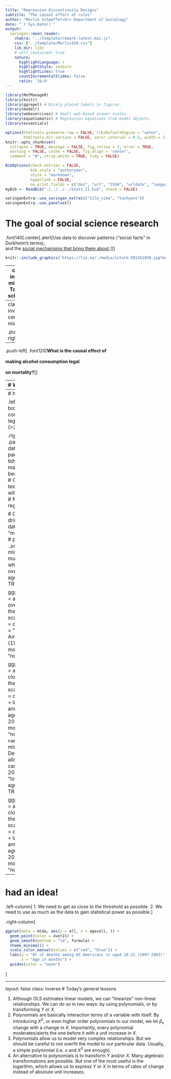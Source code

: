 ```yaml
---
title: "Regression Discontinuity Designs"
subtitle: "The causal effect of rules"
author: "Merlin Schaeffer<br> Department of Sociology"
date: "`r Sys.Date()`"
output: 
  xaringan::moon_reader:
    chakra: "../template/remark-latest.min.js"
    css: ["../template/Merlin169.css"]
    lib_dir: libs
    # self_contained: true
    nature:
      highlightLanguage: r
      highlightStyle: zenburn
      highlightLines: true
      countIncrementalSlides: false
      ratio: '16:9'
---
```

```r
library(RefManageR)
library(knitr)
library(ggrepel) # Nicely placed labels in figures.
library(modelr)
library(webexercises) # Small web-based answer scales.
library(equatiomatic) # Regression equations from model objects.
library(essentials)

options(htmltools.preserve.raw = FALSE, tikzDefaultEngine = "xetex",
        htmltools.dir.version = FALSE, servr.interval = 0.5, width = 115, digits = 3)
knitr::opts_chunk$set(
  collapse = TRUE, message = FALSE, fig.retina = 3, error = TRUE,
  warning = FALSE, cache = FALSE, fig.align = 'center',
  comment = "#", strip.white = TRUE, tidy = FALSE)

BibOptions(check.entries = FALSE, 
           bib.style = "authoryear", 
           style = "markdown",
           hyperlink = FALSE,
           no.print.fields = c("doi", "url", "ISSN", "urldate", "language", "note", "isbn", "volume"))
myBib <- ReadBib("./../../../Stats_II.bib", check = FALSE)

xaringanExtra::use_xaringan_extra(c("tile_view", "tachyons"))
xaringanExtra::use_panelset()
```
# The goal of social science research

.font140[.center[.alert[Use data to discover patterns ("social facts" in Durkheim's terms), <br> and the <ins>social mechanisms that bring them about</ins>.]]]

```r
knitr::include_graphics('https://liu.se/-/media/istock-501261958.jpg?mw=1120&mh=1120&hash=DA8977CCE6A6E600AE80A40CFEE771C9')
```

---
class: inverse middle
# Today's schedule

Application 1: Drinking + Driving = Death
1. Simple RDD.
2. RDD with different slopes.
3. Polynomial RDD.
5. Non-parametric RDD.

Application 2: Does Electing Women Reduce Corruption?

Application 3: Ethnic discrimination in Access to healthcare and far-right mayors.

---
class: inverse center middle

.push-right[
```r
knitr::include_graphics('https://dam-p-dfi.pqcloud.eu/preview/6XAlSpTzaLfBqzdLvpQ4nU/previews/cropOffsetX_0_cropOffsetY_0_maxWidth_1280_cropWidth_7212_cropHeight_4056.jpg/*/landscape169L.jpg?authcred=R3Vlc3Q6R3Vlc3Q=')
```
]

--

.push-left[
.font120[**What is the causal effect of <br><br> making alcohol consumption legal <br><br> on mortality?**]
]

---
# We need an RCT!

.push-left[
```r
knitr::include_graphics('./img/randomization2.png')
```

- If we *randomly* divide subjects into treatment and control groups: They come from the same underlying population. 
  <br> <br> $\rightarrow$ Similar .alert[on average], *in every way*,<br> **including their $Y_{0}$ **!
  <br> <br> $\rightarrow E[Y_{0i}|D=1] = E[Y_{0i}|D=0]$!
]

.push-right[

$$\begin{equation}\begin{split} E & [Y_{1i}|D=1] - E[Y_{0i}|D=0] \\  \\ & = E[\color{red}{Y_{0i} + \kappa} |D=1] - E[Y_{0i}|D=0], \\ \\ &= \color{red}{\kappa} + \underbrace{E[Y_{0i} |D=1] - E[Y_{0i}|D=0]}_{\underbrace{0}_{\text{(if randomization has worked)}}}, \\ \\ & = \underbrace{\color{red}{\kappa}.}_{\text{The average causal effect}} \end{split}\end{equation}$$
]

---
# had an idea!

.left-column[
.content-box-green[
Can't we compare those who are legally too youn to drink (>21) to those who may?
]]

.right-column[
.panelset[
.panel[.panel-name[MLDA data]
.font80[
```r
pacman::p_load(
  tidyverse, # Data manipulation,
  ggplot2, # beautiful figures,
  estimatr, # OLS with robust SE
  texreg, # regression tables with nice layout,
  rdrobust) # Non-parametric regression.

# Get the Minimum legal drinking age data!
data("mlda", package = "masteringmetrics")
mlda # print the tibble.
```
]]
.panel[.panel-name[Plot]
```r
mlda <- mlda %>% mutate(
  # Define those who are allowed to drink
  over21 = case_when( 
    agecell >= 21 ~ "Yes",
    TRUE ~ "No"))

ggplot(data = mlda, aes(y = all, x = agecell, color = over21)) +
  geom_point() +
  theme_minimal() + 
  scale_color_manual(values = c("red", "blue")) +
  labs(y = "Nr of deaths among US Americans \n aged 20-22 (1997-2003)",
       x = "Age in months") +
  guides(color = "none")
```
]
.panel[.panel-name[Code]
```r

```
]
.panel[.panel-name[Plot 2]
```r
mlda <- mlda %>% mutate(
  # Define those who are allowed to drink
  close = case_when( 
    agecell >= 20.9 & agecell < 21 ~ "low",
    agecell >= 21 & agecell < 21.1 ~ "high",
    TRUE ~ "No"))

ggplot(data = mlda, aes(y = all, x = agecell, color = close)) +
  geom_point() +
  theme_minimal() + 
    scale_color_manual(values = c("blue", "red", "black")) +
  labs(y = "Nr of deaths among US Americans \n aged 20-22 (1997-2003)",
       x = "Age in months") +
  guides(color = "none")
```
]
.panel[.panel-name[Plot 3]
```r
mlda <- mlda %>% mutate(
  # Define those who are allowed to drink
  close = case_when( 
    agecell >= 20.7 & agecell < 21 ~ "low",
    agecell >= 21 & agecell < 21.3 ~ "high",
    TRUE ~ "No"))

ggplot(data = mlda, aes(y = all, x = agecell, color = close)) +
  geom_point() +
  theme_minimal() + 
    scale_color_manual(values = c("blue", "red", "black")) +
  labs(y = "Nr of deaths among US Americans \n aged 20-22 (1997-2003)",
       x = "Age in months") +
  guides(color = "none")
```
]]]

---
# had an idea!

.left-column[
1. We need to get as close to the threshold as possible.
2. We need to use as much as the data to gain statistical power as possible.
]

.right-column[
```r
ggplot(data = mlda, aes(y = all, x = agecell, )) +
  geom_point(color = over21) +
  geom_smooth(method = "lm", formula) +
  theme_minimal() + 
  scale_color_manual(values = c("red", "blue")) +
  labs(y = "Nr of deaths among US Americans \n aged 20-22 (1997-2003)",
       x = "Age in months") +
  guides(color = "none")
```
]

---
layout: false
class: inverse
# Today's general lessons

1. Although OLS estimates linear models, we can "linearize" non-linear relationships. We can do so in two ways: by using polynomials, or by transforming $Y$ or $X$.
2. Polynomials are basically interaction terms of a variable with itself. By introducing $X^2$, or even higher order polynomials to our model, we let $\beta_{x}$ change with a change in $X$. Importantly, every polynomial moderates/alerts the one before it with a unit increase in $X$. 
3. Polynomials allow us to model very complex relationships. But we should be careful to not overfit the model to our particular data. Usually, a simple polynomial (i.e. $x$ and $X^2$ are enough).
4. An alternative to polynomials is to transform $Y$ and/or $X$. Many algebraic transformations are possible. But one of the most useful is the logarithm, which allows us to express $Y$ or $X$ in terms of rates of change instead of absolute unit increases.


